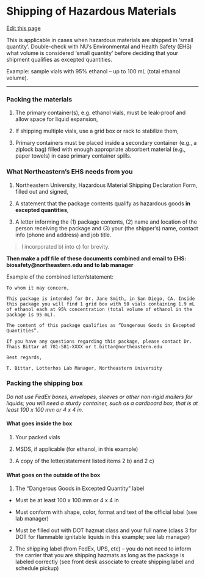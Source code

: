 # Shipping of Hazardous Materials

[Edit this page](https://github.com/DrK-Lo/lotterhoslabprotocols/edit/main/general_ShippingHazMat.qmd)

This is applicable in cases when hazardous materials are shipped in 'small quantity'. Double-check with NU's Environmental and Health Safety (EHS) what volume is considered 'small quantity' before deciding that your shipment qualifies as excepted quantities.

Example: sample vials with 95% ethanol -- up to 100 mL (total ethanol volume).

------------------------------------------------------------------------

### **Packing the materials** {.unnumbered}

1. The primary container(s), e.g. ethanol vials, must be leak-proof and allow space for liquid expansion,

2. If shipping multiple vials, use a grid box or rack to stabilize them,

3. Primary containers must be placed inside a secondary container (e.g., a ziplock bag) filled with enough appropriate absorbert material (e.g., paper towels) in case primary container spills.

### **What Northeastern's EHS needs from you** {.unnumbered}

1. Northeastern University, Hazardous Material Shipping Declaration Form, filled out and signed,

2. A statement that the package contents qualify as hazardous goods **in excepted quantities**,

3. A letter informing the (1) package contents, (2) name and location of the person receiving the package and (3) your (the shipper's) name, contact info (phone and address) and job title.

> I incorporated b) into c) for brevity.

**Then make a pdf file of these documents combined and email to EHS: biosafety\@northeastern.edu and to lab manager**

Example of the combined letter/statement:

    To whom it may concern,
      
    This package is intended for Dr. Jane Smith, in San Diego, CA. Inside this package you will find 1 grid box with 50 vials containing 1.9 mL of ethanol each at 95% concentration (total volume of ethanol in the package is 95 mL).

    The content of this package qualifies as “Dangerous Goods in Excepted Quantities”.

    If you have any questions regarding this package, please contact Dr. Thais Bittar at 781-581-XXXX or t.bittar@northeastern.edu
       
    Best regards,

    T. Bittar, Lotterhos Lab Manager, Northeastern University

### **Packing the shipping box** {.unnumbered}

*Do not use FedEx boxes, envelopes, sleeves or other non-rigid mailers for liquids; you will need a sturdy container, such as a cardboard box, that is at least 100 x 100 mm or 4 x 4 in.*

#### **What goes inside the box** {.unnumbered}

1. Your packed vials

2. MSDS, if applicable (for ethanol, in this example)

3. A copy of the letter/statement listed items 2 b) and 2 c)

#### **What goes on the outside of the box** {.unnumbered}

1. The "Dangerous Goods in Excepted Quantity" label

-   Must be at least 100 x 100 mm or 4 x 4 in

-   Must conform with shape, color, format and text of the official label (see lab manager)

-   Must be filled out with DOT hazmat class and your full name (class 3 for DOT for flammable ignitable liquids in this example; see lab manager)

2. The shipping label (from FedEx, UPS, etc) -- you do not need to inform the carrier that you are shipping hazmats as long as the package is labeled correctly (see front desk associate to create shipping label and schedule pickup)
